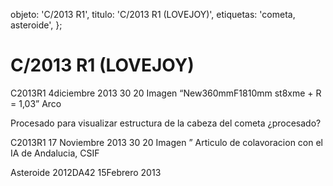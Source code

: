 
  objeto: 'C/2013 R1',
  titulo: 'C/2013 R1 (LOVEJOY)',
  etiquetas: 'cometa, asteroide',
};

# C/2013 R1 (LOVEJOY)

<Imagen
  src="registro/c2013-r1_20131204_4_2013r1_20131204_i88.jpg"
  fecha="20131204"
/>

C2013R1 4diciembre 2013 30 20 Imagen “New360mmF1810mm st8xme + R = 1,03” Arco

<Imagen
  src="registro/c2013-r1_20121200_3_procesado.jpg"
  fecha="20121200"
/>

Procesado para visualizar estructura de la cabeza del cometa ¿procesado?

<Imagen
  src="registro/c2013-r1_20131117_2_2013r1_20131117_i88_.jpg"
  fecha="20131117"
/>

C2013R1 17 Noviembre 2013 30 20 Imagen ”
Articulo de colavoracion con el IA de Andalucia, CSIF

<Imagen
  src="registro/c2013-r1_20130215_1_15-febrero-2013-201da12-20-10-5-2-1.jpg"
  fecha="20130215"
/>

Asteroide 2012DA42 15Febrero 2013